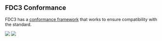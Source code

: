 
## FDC3 Conformance

FDC3 has a [conformance framework](https://github.com/finos/FDC3-Conformance-Framework) that works to ensure compatibility with the standard. 


<img className="front-conformance-logo" src="/img/community/certified-2.0.png" aria-label="FDC3 2.0 Certified" role="heading" aria-level="3" />

<ConformanceShowcase badge="/img/community/certified-2.0.png" />


<img className="front-conformance-logo" src="/img/community/certified-1.2.png" aria-label="FDC3 1.2 Certified" role="heading" aria-level="3" />

<ConformanceShowcase badge="/img/community/certified-1.2.png" />
